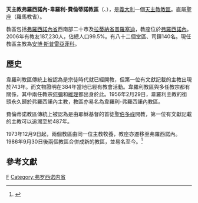{{Infobox Roman Catholic diocese
|name= 弗羅西諾內-韋羅利-費倫蒂諾
|jurisdiction=教區
|latin = Dioecesis Frusinatensis-<br>Verulana-Ferentina
|image =CattedraleFrosinone.jpg
|caption = 聖母升天主教座堂
|location = [[義大利|義大利]]
|territory = [[弗羅西諾內省|弗羅西諾內省]]、[[拉蒂納省|拉蒂納省]]
|population = 187,230
|rite = [[罗马礼|罗马礼]]
|patron = [[撒羅默|聖撒羅默]]、<br>[[聖安博殉道|聖安博殉道]]
|province = 羅馬
|established =1986年
|cathedral = [[聖母升天主教座堂_(弗羅西諾內)|聖母升天主教座堂]]
|co-cathedral = 聖安德肋副主教座堂、<br>聖若望聖保祿副主教座堂
|leadership = 主教
|website = [http://www.diocesifrosinone.com/ 官方網頁]
|pope = 
|patriarch= 
|metropolitan = 
|ordinary = 安博·斯普雷亞菲科
|coadjutor archbishop =
|coadjutor bishop =
|auxiliary =
|emeritus =
}}

'''天主教弗羅西諾內-韋羅利-費倫蒂諾教區'''（{{lang-la|Dioecesis Frusinatensis-Verulana-Ferentina}}、{{lang-it|Diocesi di Frosinone-Veroli-Ferentino}}），是[[義大利|義大利]]一個[[天主教|天主教]][[教區|教區]]。直屬[[聖座|聖座]]（羅馬教省）。

教區包括[[弗羅西諾內省|弗羅西諾內省]]西南部二十市及[[拉蒂納省|拉蒂納省]][[普羅塞迪|普羅塞迪]]，教座位於[[弗羅西諾內|弗羅西諾內]]。2006年有教友187,230人，佔總人口99.5%。有八十二個堂區、司鐸140名。現任教區主教為[[安博·斯普雷亞菲科|安博·斯普雷亞菲科]]。
==歷史==

韋羅利教區傳統上被認為是宗徒時代就已經開教，但第一位有文獻記載的主教出現於743年。而文物證明在384年當地已經有教會活動。韋羅利教區與多任教宗都有關係，其中兩任教宗[[教宗何彌|何彌]]和[[教宗維理|維理]]都出身於此。1956年2月29日，韋羅利主教的銜頭永久歸於弗羅西諾內主教，教區亦易名為韋羅利-弗羅西諾內教區。

費倫蒂諾教區傳統上被認為是由耶穌基督的首徒[[聖伯多祿|聖伯多祿]]開教，第一位有文獻記載的主教可以追溯至於487年。

1973年12月9日起，兩個教區由同一位主教牧養，教座亦遷移至弗羅西諾內。1986年9月30日後兩個教區合併成新的教區，並易名至今。<ref>{{cite journal
|journal=[[宗座公報|宗座公報]]
|publisher=梵蒂岡出版社
|date=1987年
|volume=79
|title=''Instantibus votis''
|page=825-828
|url=http://www.vatican.va/archive/aas/documents/AAS%2079%20%5B1987%5D%20-%20ocr.pdf
|access-date=2014-09-20
|archive-date=2019-06-03
|archive-url=https://web.archive.org/web/20190603085403/http://www.vatican.va/archive/aas/documents/AAS%2079%20%5B1987%5D%20-%20ocr.pdf
|dead-url=no
}}</ref>

==參考文獻==
{{reflist}}

[[Category:義大利天主教教區|F]]
[[Category:弗罗西诺内省|Category:弗罗西诺内省]]
{{意大利天主教教區}}